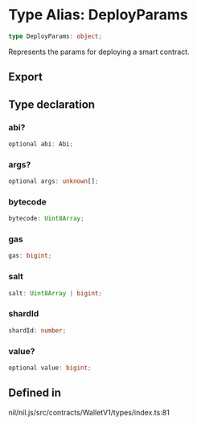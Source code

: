 # Type Alias: DeployParams

```ts
type DeployParams: object;
```

Represents the params for deploying a smart contract.

## Export

## Type declaration

### abi?

```ts
optional abi: Abi;
```

### args?

```ts
optional args: unknown[];
```

### bytecode

```ts
bytecode: Uint8Array;
```

### gas

```ts
gas: bigint;
```

### salt

```ts
salt: Uint8Array | bigint;
```

### shardId

```ts
shardId: number;
```

### value?

```ts
optional value: bigint;
```

## Defined in

nil/nil.js/src/contracts/WalletV1/types/index.ts:81
